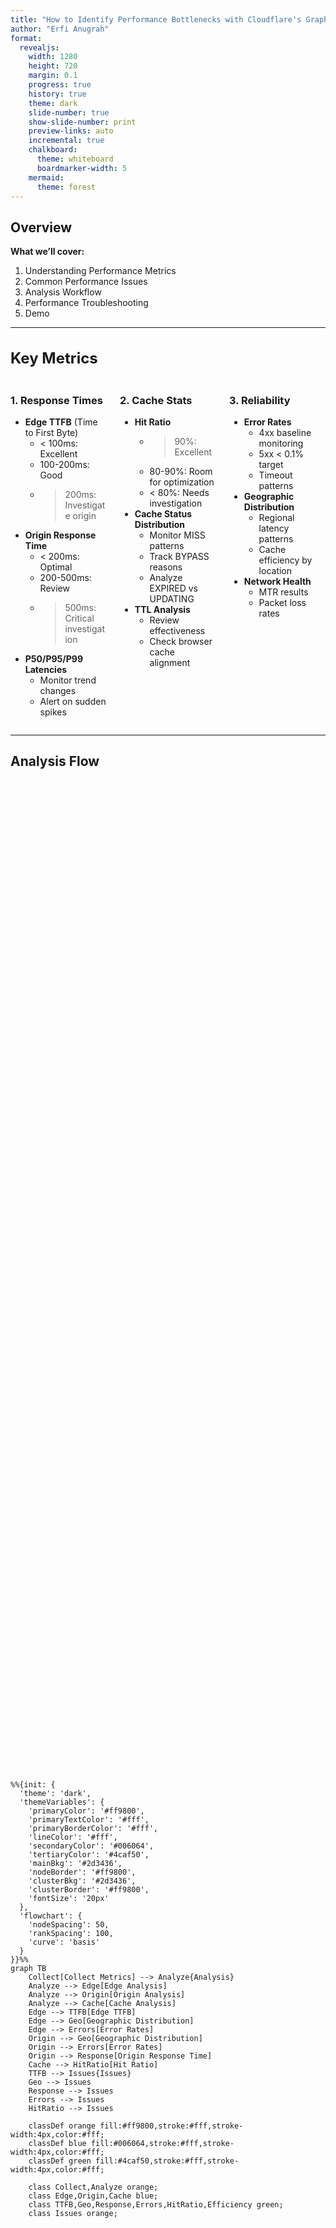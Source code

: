 ```yaml
---
title: "How to Identify Performance Bottlenecks with Cloudflare's GraphQL Datasets" 
author: "Erfi Anugrah" 
format:
  revealjs:
    width: 1280
    height: 720
    margin: 0.1
    progress: true
    history: true
    theme: dark
    slide-number: true
    show-slide-number: print
    preview-links: auto
    incremental: true
    chalkboard:
      theme: whiteboard
      boardmarker-width: 5
    mermaid:
      theme: forest
---
```


## Overview {.larger}

**What we'll cover:**

1. Understanding Performance Metrics
2. Common Performance Issues
3. Analysis Workflow
4. Performance Troubleshooting
5. Demo

---

## Key Metrics  {.smaller}

::: {.columns}

::: {.column width="30%"}
### 1. Response Times
- **Edge TTFB** (Time to First Byte)
  - < 100ms: Excellent
  - 100-200ms: Good
  - > 200ms: Investigate origin
- **Origin Response Time**
  - < 200ms: Optimal
  - 200-500ms: Review
  - > 500ms: Critical investigation
- **P50/P95/P99 Latencies**
  - Monitor trend changes
  - Alert on sudden spikes
:::

::: {.column width="30%"}
### 2. Cache Stats
- **Hit Ratio**
  - > 90%: Excellent
  - 80-90%: Room for optimization
  - < 80%: Needs investigation
- **Cache Status Distribution**
  - Monitor MISS patterns
  - Track BYPASS reasons
  - Analyze EXPIRED vs UPDATING
- **TTL Analysis**
  - Review effectiveness
  - Check browser cache alignment
:::

::: {.column width="30%"}
### 3. Reliability
- **Error Rates**
  - 4xx baseline monitoring
  - 5xx < 0.1% target
  - Timeout patterns
- **Geographic Distribution**
  - Regional latency patterns
  - Cache efficiency by location
- **Network Health**
  - MTR results
  - Packet loss rates
:::

:::

---

## Analysis Flow

<style>
.mermaid-container {
  display: flex;
  justify-content: center;
  align-items: center;
  height: 100%;
}
.reveal .slide-number {
  font-size: 20px;
}
.reveal .slides {
  font-size: 30px;
}
.smaller {
  font-size: 24px;
}

#mermaid-1 {
  width: 720px;
}
#mermaid-2 {
  width: 650px;
}
#mermaid-3 {
  width: 720px;
}
#mermaid-4 {
  width: 720px;
}
#mermaid-5 {
  width: 720px;
}
#mermaid-6 {
  width: 720px;
}
</style>

<div class="mermaid-container">
```mermaid
%%{init: {
  'theme': 'dark',
  'themeVariables': {
    'primaryColor': '#ff9800',
    'primaryTextColor': '#fff',
    'primaryBorderColor': '#fff',
    'lineColor': '#fff',
    'secondaryColor': '#006064',
    'tertiaryColor': '#4caf50',
    'mainBkg': '#2d3436',
    'nodeBorder': '#ff9800',
    'clusterBkg': '#2d3436',
    'clusterBorder': '#ff9800',
    'fontSize': '20px'
  },
  'flowchart': {
    'nodeSpacing': 50,
    'rankSpacing': 100,
    'curve': 'basis'
  }
}}%%
graph TB
    Collect[Collect Metrics] --> Analyze{Analysis}
    Analyze --> Edge[Edge Analysis]
    Analyze --> Origin[Origin Analysis]
    Analyze --> Cache[Cache Analysis]
    Edge --> TTFB[Edge TTFB]
    Edge --> Geo[Geographic Distribution]
    Edge --> Errors[Error Rates]
    Origin --> Geo[Geographic Distribution]
    Origin --> Errors[Error Rates]
    Origin --> Response[Origin Response Time]
    Cache --> HitRatio[Hit Ratio]
    TTFB --> Issues{Issues}
    Geo --> Issues
    Response --> Issues
    Errors --> Issues
    HitRatio --> Issues

    classDef orange fill:#ff9800,stroke:#fff,stroke-width:4px,color:#fff;
    classDef blue fill:#006064,stroke:#fff,stroke-width:4px,color:#fff;
    classDef green fill:#4caf50,stroke:#fff,stroke-width:4px,color:#fff;

    class Collect,Analyze orange;
    class Edge,Origin,Cache blue;
    class TTFB,Geo,Response,Errors,HitRatio,Efficiency green;
    class Issues orange;
  ```
</div>

---

## Request Flow

<div class="mermaid-container">
```mermaid
%%{init: {
  'theme': 'dark',
  'themeVariables': {
    'primaryColor': '#ff9800',
    'primaryTextColor': '#fff',
    'primaryBorderColor': '#fff',
    'lineColor': '#fff',
    'secondaryColor': '#006064',
    'tertiaryColor': '#4caf50',
    'mainBkg': '#2d3436',
    'nodeBorder': '#ff9800',
    'actorBorder': '#ff9800',
    'actorBackground': '#ff9800',
    'actorTextColor': '#fff',
    'noteBorderColor': '#006064',
    'noteTextColor': '#fff',
    'noteBackground': '#006064'
  }
}}%%
sequenceDiagram
    participant User
    participant Edge
    participant Cache
    participant Origin
    
    User->>Edge: Request
    Edge->>Cache: Check Cache
    alt Cache Hit
        Cache-->>Edge: Serve from Cache
        Edge-->>User: Fast Response
        Note over Edge,User: Typical: <50ms
    else Cache Miss
        Cache-->>Edge: Not Found
        Edge->>Origin: Forward Request
        Note over Origin: Process Request
        Origin-->>Edge: Response
        Edge->>Cache: Store in Cache
        Edge-->>User: Slower Response
        Note over Edge,User: Typical: >100ms
    end
```
</div>

---

## Performance Troubleshooting Flow

<div class="mermaid-container">
```mermaid
%%{init: {
  'theme': 'dark',
  'themeVariables': {
    'primaryColor': '#ff9800',
    'primaryTextColor': '#fff',
    'primaryBorderColor': '#fff',
    'lineColor': '#fff',
    'secondaryColor': '#006064',
    'tertiaryColor': '#4caf50',
    'mainBkg': '#2d3436',
    'nodeBorder': '#ff9800',
    'clusterBkg': '#2d3436',
    'clusterBorder': '#ff9800'
  }
}}%%
graph TB
    Start[High Latency Detected] --> Type{Issue Type}
    Type -->|High TTFB| Network[Network Analysis]
    Type -->|Low Cache| Cache[Cache Analysis]
    Type -->|High Errors| Error[Error Analysis]
    
    Network --> MTR[MTR Tests]
    Network --> Routes[BGP Routes]
    Network --> Peering[Peering Check]
    
    MTR --> AppCheck{App or Network?}
    Routes --> AppCheck
    Peering --> AppCheck
    
    AppCheck -->|App| Application[Application Analysis]
    AppCheck -->|Network| NetworkFix[Network Optimization]
    
    Application --> Traces[Check Traces]
    Application --> Metrics[Prometheus Metrics]
    Application --> Database[DB Performance]
    
    Cache --> Rules[Cache Rules]
    Cache --> Headers[Origin Headers]
    Cache --> Content[Content Analysis]
    
    Rules --> CacheFix[Cache Optimization]
    Headers --> CacheFix
    Content --> CacheFix
    
    Error --> Origins[Origin Health]
    Error --> Services[Service Status]
    Error --> Resources[Resource Usage]

    classDef orange fill:#ff9800,stroke:#fff,stroke-width:2px,color:#fff;
    classDef blue fill:#006064,stroke:#fff,stroke-width:2px,color:#fff;
    classDef green fill:#4caf50,stroke:#fff,stroke-width:2px,color:#fff;

    class Start,Type orange;
    class Network,Cache,Error blue;
    class MTR,Routes,Peering,Application,Rules,Headers,Content,Origins,Services,Resources green;
  ```
</div>
---

## Common Issues {.smaller} 
::: {.columns}

::: {.column width="30%"}
### 1. High TTFB
**Investigation Steps:**
1. Network Path
   - MTR analysis
   - Route optimization
   - Peering review

2. Application Performance
   - Trace analysis
   - Resource monitoring
   - Service dependencies

3. Database
   - Query optimization
   - Connection pooling
   - Index efficiency
:::

::: {.column width="30%"}
### 2. Cache Problems
**Investigation Steps:**
1. Cache Rules
   - Key composition
   - TTL settings
   - Bypass conditions

2. Content Analysis
   - Status patterns
   - URL patterns
   - User behavior

3. Origin Config
   - Cache headers
   - Revalidation
   - Compression
:::

::: {.column width="30%"}
### 3. Regional Issues
**Investigation Steps:**
1. Network
   - Local MTR results
   - Regional routes
   - DC connectivity

2. Traffic Patterns
   - Load distribution
   - Request types
   - Error patterns

3. Cache Efficiency
   - Regional hit ratios
   - Content locality
   - Edge performance
:::

:::

---

## Geographic Analysis

<div class="mermaid-container">
```mermaid
%%{init: {
  'theme': 'dark',
  'themeVariables': {
    'primaryColor': '#ff9800',
    'primaryTextColor': '#fff',
    'primaryBorderColor': '#fff',
    'lineColor': '#fff',
    'secondaryColor': '#006064',
    'tertiaryColor': '#4caf50',
    'mainBkg': '#2d3436',
    'nodeBorder': '#ff9800',
    'clusterBkg': '#2d3436',
    'clusterBorder': '#ff9800'
  }
}}%%
graph TB
    A[Geographic Analysis] --> B{Performance Metrics}
    B --> C[Response Times]
    B --> D[Cache Performance]
    B --> E[Error Rates]
    C --> F[Regional TTFB]
    C --> G[Origin Latency]
    D --> H[Regional Cache Hits]
    D --> I[Bandwidth Usage]
    E --> J[Error Distribution]
    E --> K[Timeout Patterns]
    F --> L{Action Items}
    G --> L
    H --> L
    I --> L
    J --> L
    K --> L
    L --> M[Build Observability]
    L --> N[Origin Placement]
    L --> O[Cache Rules]
    L --> P[Error Handling]

    classDef orange fill:#ff9800,stroke:#fff,stroke-width:2px,color:#fff;
    classDef blue fill:#006064,stroke:#fff,stroke-width:2px,color:#fff;
    classDef green fill:#4caf50,stroke:#fff,stroke-width:2px,color:#fff;

    class A,B,L orange;
    class C,D,E blue;
    class F,G,H,I,J,K,M,N,O,P green;
```
</div>

---

## Optimization Recommendations  {.smaller}

| Issue | Investigation Steps | Solutions | Validation |
|-------|-------------------|------------|------------|
| **High TTFB** | 1. MTR Analysis<br>2. App Traces<br>3. Resource Monitoring | - Optimize app code<br>- Scale resources<br>- Enable Argo<br>- Tune DB queries | - Monitor p95 latency<br>- Check CPU/Memory<br>- Verify trace improvements |
| **Low Cache Hit** | 1. Rule Analysis<br>2. Content Patterns<br>3. Header Review | - Optimize cache rules<br>- Adjust TTLs<br>- Review cache keys<br>- Set browser cache | - Track hit ratio<br>- Monitor bandwidth<br>- Verify header changes |
| **Regional Issues** | 1. Network Path<br>2. Traffic Analysis<br>3. Edge Performance | - Add origin locations<br>- Optimize routes<br>- Review peering<br>- Adjust load balancing | - Check regional latency<br>- Monitor error rates<br>- Verify path improvements |
| **High Errors** | 1. Error Patterns<br>2. Service Health<br>3. Resource Limits | - Scale services<br>- Add redundancy<br>- Implement retries<br>- Set rate limits | - Track error rates<br>- Monitor availability<br>- Check success rates |

## Monitoring Structure

<div class="mermaid-container">
```mermaid
%%{init: {
  'theme': 'dark',
  'themeVariables': {
    'primaryColor': '#ff9800',
    'primaryTextColor': '#fff',
    'primaryBorderColor': '#fff',
    'lineColor': '#fff',
    'secondaryColor': '#006064',
    'tertiaryColor': '#4caf50',
    'mainBkg': '#2d3436',
    'nodeBorder': '#ff9800',
    'clusterBkg': '#2d3436',
    'clusterBorder': '#ff9800'
  }
}}%%
graph TB
    Monitor[Monitoring System] --> Tools{Tool Type}
    Tools --> Analytics[Analytics Tools]
    Tools --> Metrics[Key Metrics]
    Tools --> Alerts[Alert System]
    
    Analytics --> Grafana[Grafana]
    Analytics --> Prometheus[Prometheus]
    Analytics --> Traces[App Traces]
    
    Metrics --> Response[Response Times]
    Metrics --> Cache[Cache Stats]
    Metrics --> Errors[Error Rates]
    
    Alerts --> TTFB[TTFB > 200ms]
    Alerts --> CacheHit[Cache < 80%]
    Alerts --> ErrorRate[5xx > 0.1%]

    classDef orange fill:#ff9800,stroke:#fff,stroke-width:2px,color:#fff;
    classDef blue fill:#006064,stroke:#fff,stroke-width:2px,color:#fff;
    classDef green fill:#4caf50,stroke:#fff,stroke-width:2px,color:#fff;

    class Monitor,Tools orange;
    class Analytics,Metrics,Alerts blue;
    class Grafana,Prometheus,Traces,Response,Cache,Errors,TTFB,CacheHit,ErrorRate green;
```
</div>
---

## Alert Response Flow

<div class="mermaid-container">
```mermaid
%%{init: {
  'theme': 'dark',
  'themeVariables': {
    'primaryColor': '#ff9800',
    'primaryTextColor': '#fff',
    'primaryBorderColor': '#fff',
    'lineColor': '#fff',
    'secondaryColor': '#006064',
    'tertiaryColor': '#4caf50',
    'mainBkg': '#2d3436',
    'nodeBorder': '#ff9800',
    'clusterBkg': '#2d3436',
    'clusterBorder': '#ff9800'
  }
}}%%
graph TB
    Alert[Alert Triggered] --> Type{Alert Type}
    Type -->|TTFB > 200ms| TTFB[Edge TTFB Alert]
    Type -->|Cache < 80%| Cache[Cache Alert]
    Type -->|5xx > 1%| Error[Error Alert]
    
    TTFB --> ArgoCheck[Check Argo]
    TTFB --> SSLCheck[Review SSL]
    TTFB --> NetworkCheck[Network Path]
    
    Cache --> RuleCheck[Review Rules]
    Cache --> HeaderCheck[Check Headers]
    Cache --> PatternCheck[MISS Patterns]
    
    Error --> OriginHealth[Origin Health]
    Error --> ServiceCheck[Service Status]
    Error --> ResourceCheck[Resources]
    
    ArgoCheck --> Action1{Optimize?}
    SSLCheck --> Action1
    NetworkCheck --> Action1
    
    RuleCheck --> Action2{Update?}
    HeaderCheck --> Action2
    PatternCheck --> Action2
    
    OriginHealth --> Action3{Scale?}
    ServiceCheck --> Action3
    ResourceCheck --> Action3

    classDef orange fill:#ff9800,stroke:#fff,stroke-width:2px,color:#fff;
    classDef blue fill:#006064,stroke:#fff,stroke-width:2px,color:#fff;
    classDef green fill:#4caf50,stroke:#fff,stroke-width:2px,color:#fff;

    class Alert,Type orange;
    class TTFB,Cache,Error blue;
    class ArgoCheck,SSLCheck,NetworkCheck,RuleCheck,HeaderCheck,PatternCheck,OriginHealth,ServiceCheck,ResourceCheck green;
  ```
</div>

## Demo and Q&A {.center}

Questions about specific performance scenarios?

